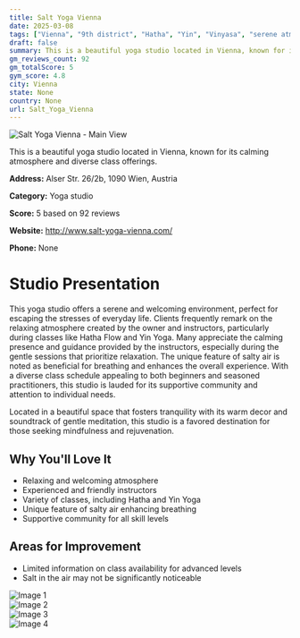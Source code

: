 ```yaml
---
title: Salt Yoga Vienna
date: 2025-03-08
tags: ["Vienna", "9th district", "Hatha", "Yin", "Vinyasa", "serene atmosphere", "wellness", "Vienna"]  
draft: false
summary: This is a beautiful yoga studio located in Vienna, known for its calming atmosphere and diverse class offerings.
gm_reviews_count: 92
gm_totalScore: 5
gym_score: 4.8
city: Vienna
state: None
country: None
url: Salt_Yoga_Vienna
---
```


<div className="aspect-[16/9] relative my-8">
  <img 
    src="https://lh5.googleusercontent.com/p/AF1QipMElKbDVSEUW0ezUz4o9oGCLshBnPcBT26TTiqJ=w1920-h1080-k-no"
    alt="Salt Yoga Vienna - Main View"
    className="object-cover absolute inset-0 w-full h-full rounded-lg"
  />
</div>

This is a beautiful yoga studio located in Vienna, known for its calming atmosphere and diverse class offerings.

**Address:** Alser Str. 26/2b, 1090 Wien, Austria

**Category:** Yoga studio

**Score:** 5 based on 92 reviews

**Website:** http://www.salt-yoga-vienna.com/

**Phone:** None

# Studio Presentation

This yoga studio offers a serene and welcoming environment, perfect for escaping the stresses of everyday life. Clients frequently remark on the relaxing atmosphere created by the owner and instructors, particularly during classes like Hatha Flow and Yin Yoga. Many appreciate the calming presence and guidance provided by the instructors, especially during the gentle sessions that prioritize relaxation. The unique feature of salty air is noted as beneficial for breathing and enhances the overall experience. With a diverse class schedule appealing to both beginners and seasoned practitioners, this studio is lauded for its supportive community and attention to individual needs.

Located in a beautiful space that fosters tranquility with its warm decor and soundtrack of gentle meditation, this studio is a favored destination for those seeking mindfulness and rejuvenation.

## Why You'll Love It

- Relaxing and welcoming atmosphere
- Experienced and friendly instructors
- Variety of classes, including Hatha and Yin Yoga
- Unique feature of salty air enhancing breathing
- Supportive community for all skill levels

## Areas for Improvement

- Limited information on class availability for advanced levels
- Salt in the air may not be significantly noticeable

<div className="grid grid-cols-1 xl:grid-cols-2 gap-4 my-8">
<div className="aspect-[4/3] relative"><img src="https://lh5.googleusercontent.com/p/AF1QipP76sAazyGCFqzGlArqoolFT0mx9nnqK6gZrjzV=w1920-h1080-k-no" alt="Image 1" className="object-cover absolute inset-0 w-full h-full rounded-lg" /></div>
<div className="aspect-[4/3] relative"><img src="https://lh5.googleusercontent.com/p/AF1QipMVLUa2nme3nxhNrkeY7x1bQxd70RMVJvWve_jm=w1920-h1080-k-no" alt="Image 2" className="object-cover absolute inset-0 w-full h-full rounded-lg" /></div>
<div className="aspect-[4/3] relative"><img src="https://lh5.googleusercontent.com/p/AF1QipMM6cEVgp-i5T41wGlHIQBPEpBVo0yX4eJwciLG=w1920-h1080-k-no" alt="Image 3" className="object-cover absolute inset-0 w-full h-full rounded-lg" /></div>
<div className="aspect-[4/3] relative"><img src="https://lh5.googleusercontent.com/p/AF1QipOorrClbEhTWhH2DypSK89TxQ-pg0Fg-2ISe9ca=w1920-h1080-k-no" alt="Image 4" className="object-cover absolute inset-0 w-full h-full rounded-lg" /></div>
</div>